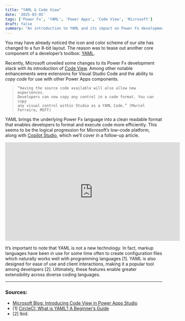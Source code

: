 ```yaml
---
title: "YAML & Code View"
date: '2025-03-05'
tags: ['Power Fx', 'YAML', 'Power Apps', 'Code View', 'Microsoft']
draft: false
summary: "An introduction to YAML and its impact on Power Fx development, along with the introduction of Code View in Power Apps Studio."
---
```


You may have already noticed the icon and color scheme of our site has changed to a fun 8-bit layout. The reason was to tease out another core component of a developer’s toolbox: [YAML](https://yaml.org/).

Recently, Microsoft unveiled some changes to its Power Fx development stack with its introduction of [Code View](https://www.microsoft.com/en-us/power-platform/blog/power-apps/introducing-code-view-in-power-apps-studio-public-preview/). Among other notable enhancements were extensions for Visual Studio Code and the ability to *copy code* for use with other Power Apps components.

> ```
> “Having the source code available will also allow new experiences.
> Developers can now copy any control in a code format. You can copy
> any visual control within Studio as a YAML Code.” (Marcel Ferreira, MSFT)
> ```

YAML brings the underlying Power Fx language into a clean readable format that enables developers to format and execute code more efficiently. This seems to be the logical progression for Microsoft’s low-code platform, along with [Copilot Studio](https://www.microsoft.com/en-us/microsoft-copilot/microsoft-copilot-studio), which we’ll cover in a follow-up article.

<iframe width="560" height="315" src="https://www.youtube.com/watch?v=fTMrS2y6Qew" 
title="YouTube video player" frameborder="0" allowfullscreen></iframe>

It’s important to note that YAML is not a new technology. In fact, markup languages have been in use for some time often to create configuration files which naturally works well with programming languages \[1\]. YAML is also designed for ease of use and client interactions, making it a popular tool among developers \[2\]. Ultimately, these features enable greater extensibility across diverse coding languages.

---

### Sources:

* [Microsoft Blog: Introducing Code View in Power Apps Studio](https://www.microsoft.com/en-us/power-platform/blog/power-apps/introducing-code-view-in-power-apps-studio-public-preview/)
* \[1\] [CircleCI: What is YAML? A Beginner’s Guide](https://circleci.com/blog/what-is-yaml-a-beginner-s-guide/)
* \[2\] Ibid.
